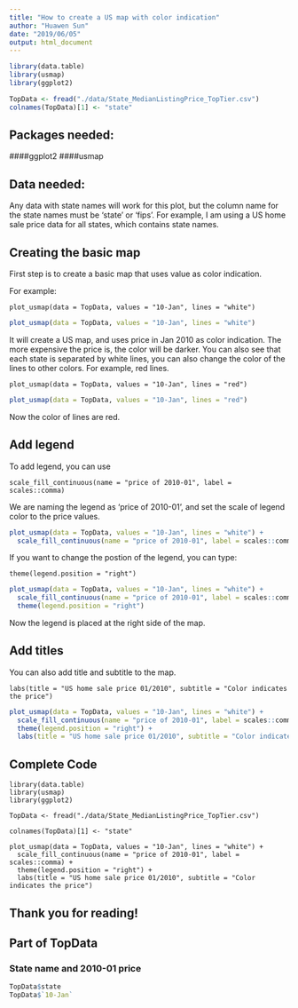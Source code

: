 ```yaml
---
title: "How to create a US map with color indication"
author: "Huawen Sun"
date: "2019/06/05"
output: html_document
---
```

```r
library(data.table)
library(usmap)
library(ggplot2)
```

```r
TopData <- fread("./data/State_MedianListingPrice_TopTier.csv")
colnames(TopData)[1] <- "state"
```

## Packages needed:

####ggplot2
####usmap

## Data needed:
Any data with state names will work for this plot, but the column name for the state names
must be 'state' or 'fips'.
For example, I am using a US home sale price data for all states, which contains
state names.

## Creating the basic map
First step is to create a basic map that uses value as color indication.

For example:

```
plot_usmap(data = TopData, values = "10-Jan", lines = "white")

```

```r
plot_usmap(data = TopData, values = "10-Jan", lines = "white")
```

It will create a US map, and uses price in Jan 2010 as color indication. The more expensive the price is, 
the color will be darker.
You can also see that each state is separated by white lines, you can also change the color of the lines to
other colors. For example, red lines.

```
plot_usmap(data = TopData, values = "10-Jan", lines = "red")
```
```r
plot_usmap(data = TopData, values = "10-Jan", lines = "red")
```

Now the color of lines are red.

## Add legend

To add legend, you can use

```
scale_fill_continuous(name = "price of 2010-01", label = scales::comma)
```
We are naming the legend as 'price of 2010-01', and set the scale of legend color to the price values.

```r
plot_usmap(data = TopData, values = "10-Jan", lines = "white") + 
  scale_fill_continuous(name = "price of 2010-01", label = scales::comma)
```

If you want to change the postion of the legend, you can type:
```
theme(legend.position = "right")
```

```r
plot_usmap(data = TopData, values = "10-Jan", lines = "white") + 
  scale_fill_continuous(name = "price of 2010-01", label = scales::comma) + 
  theme(legend.position = "right")
```

Now the legend is placed at the right side of the map.

## Add titles
You can also add title and subtitle to the map.
```
labs(title = "US home sale price 01/2010", subtitle = "Color indicates the price")
```
```r
plot_usmap(data = TopData, values = "10-Jan", lines = "white") + 
  scale_fill_continuous(name = "price of 2010-01", label = scales::comma) + 
  theme(legend.position = "right") +
  labs(title = "US home sale price 01/2010", subtitle = "Color indicates the price")
```

## Complete Code
```
library(data.table)
library(usmap)
library(ggplot2)

TopData <- fread("./data/State_MedianListingPrice_TopTier.csv")

colnames(TopData)[1] <- "state"

plot_usmap(data = TopData, values = "10-Jan", lines = "white") + 
  scale_fill_continuous(name = "price of 2010-01", label = scales::comma) + 
  theme(legend.position = "right") +
  labs(title = "US home sale price 01/2010", subtitle = "Color indicates the price")
```
## Thank you for reading!

## Part of TopData
### State name and 2010-01 price

```r
TopData$state
TopData$`10-Jan`
```